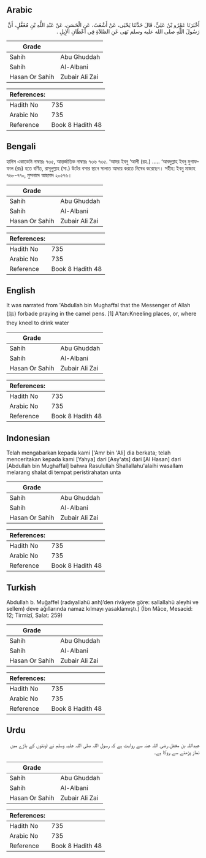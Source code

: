 ## Arabic

<div dir="rtl" lang="ar" style={{fontSize:'larger',backgroundColor:'#f8f9fa',padding:20}}>أَخْبَرَنَا عَمْرُو بْنُ عَلِيٍّ، قَالَ حَدَّثَنَا يَحْيَى، عَنْ أَشْعَثَ، عَنِ الْحَسَنِ، عَنْ عَبْدِ اللَّهِ بْنِ مُغَفَّلٍ، أَنَّ رَسُولَ اللَّهِ صلى الله عليه وسلم نَهَى عَنِ الصَّلاَةِ فِي أَعْطَانِ الإِبِلِ ‏.‏</div><div style={{backgroundColor:'#f8f9fa',padding:20, marginBottom: 10}}><table>
      <thead>
        <tr>
          <th>Grade</th>
          <th></th>
        </tr>
      </thead>
      <tbody>
<tr><td>Sahih</td><td>Abu Ghuddah</td></tr><tr><td>Sahih</td><td>Al-Albani</td></tr><tr><td>Hasan Or Sahih</td><td>Zubair Ali Zai</td></tr></tbody></table><table>
        <thead>
          <tr>
            <th>References:</th>
            <th></th>
          </tr>
        </thead>
        <tbody><tr><td>Hadith No</td><td>735</td></tr><tr><td>Arabic No</td><td>735</td></tr><tr><td>Reference</td><td>Book 8 Hadith 48</td></tr></tbody></table></div>

## Bengali

<div dir="ltr" lang="bn" style={{fontSize:'larger',backgroundColor:'#f8f9fa',padding:20}}>হাদিস একাডেমি নাম্বারঃ ৭৩৫, আন্তর্জাতিক নাম্বারঃ ৭৩৬ ৭৩৫. ‘আমর ইবনু ‘আলী (রহ.) ..... ‘আবদুল্লাহ ইবনু মুগাফফাল (রাঃ) হতে বর্ণিত, রাসূলুল্লাহ (সা.) উটের বসার স্থানে সালাত আদায় করতে নিষেধ করেছেন। সহীহ: ইবনু মাজাহ ৭৬৮-৭৭০, মুসনাদে আহমাদ ২০৫৭৬।</div><div style={{backgroundColor:'#f8f9fa',padding:20, marginBottom: 10}}><table>
      <thead>
        <tr>
          <th>Grade</th>
          <th></th>
        </tr>
      </thead>
      <tbody>
<tr><td>Sahih</td><td>Abu Ghuddah</td></tr><tr><td>Sahih</td><td>Al-Albani</td></tr><tr><td>Hasan Or Sahih</td><td>Zubair Ali Zai</td></tr></tbody></table><table>
        <thead>
          <tr>
            <th>References:</th>
            <th></th>
          </tr>
        </thead>
        <tbody><tr><td>Hadith No</td><td>735</td></tr><tr><td>Arabic No</td><td>735</td></tr><tr><td>Reference</td><td>Book 8 Hadith 48</td></tr></tbody></table></div>

## English

<div dir="ltr" lang="en" style={{fontSize:'larger',backgroundColor:'#f8f9fa',padding:20}}>It was narrated from 'Abdullah bin Mughaffal that the Messenger of Allah (ﷺ) forbade praying in the camel pens. [1] A'tan:Kneeling places, or, where they kneel to drink water</div><div style={{backgroundColor:'#f8f9fa',padding:20, marginBottom: 10}}><table>
      <thead>
        <tr>
          <th>Grade</th>
          <th></th>
        </tr>
      </thead>
      <tbody>
<tr><td>Sahih</td><td>Abu Ghuddah</td></tr><tr><td>Sahih</td><td>Al-Albani</td></tr><tr><td>Hasan Or Sahih</td><td>Zubair Ali Zai</td></tr></tbody></table><table>
        <thead>
          <tr>
            <th>References:</th>
            <th></th>
          </tr>
        </thead>
        <tbody><tr><td>Hadith No</td><td>735</td></tr><tr><td>Arabic No</td><td>735</td></tr><tr><td>Reference</td><td>Book 8 Hadith 48</td></tr></tbody></table></div>

## Indonesian

<div dir="ltr" lang="id" style={{fontSize:'larger',backgroundColor:'#f8f9fa',padding:20}}>Telah mengabarkan kepada kami ['Amr bin 'Ali] dia berkata; telah menceritakan kepada kami [Yahya] dari [Asy'ats] dari [Al Hasan] dari [Abdullah bin Mughaffal] bahwa Rasulullah Shallallahu'alaihi wasallam melarang shalat di tempat peristirahatan unta</div><div style={{backgroundColor:'#f8f9fa',padding:20, marginBottom: 10}}><table>
      <thead>
        <tr>
          <th>Grade</th>
          <th></th>
        </tr>
      </thead>
      <tbody>
<tr><td>Sahih</td><td>Abu Ghuddah</td></tr><tr><td>Sahih</td><td>Al-Albani</td></tr><tr><td>Hasan Or Sahih</td><td>Zubair Ali Zai</td></tr></tbody></table><table>
        <thead>
          <tr>
            <th>References:</th>
            <th></th>
          </tr>
        </thead>
        <tbody><tr><td>Hadith No</td><td>735</td></tr><tr><td>Arabic No</td><td>735</td></tr><tr><td>Reference</td><td>Book 8 Hadith 48</td></tr></tbody></table></div>

## Turkish

<div dir="ltr" lang="tr" style={{fontSize:'larger',backgroundColor:'#f8f9fa',padding:20}}>Abdullah b. Muğaffel (radıyallahü anh)’den rivâyete göre: sallallahü aleyhi ve sellem) deve ağıllarında namaz kılmayı yasaklamıştı.) (İbn Mâce, Mesacid: 12; Tirmizî, Salat: 259)</div><div style={{backgroundColor:'#f8f9fa',padding:20, marginBottom: 10}}><table>
      <thead>
        <tr>
          <th>Grade</th>
          <th></th>
        </tr>
      </thead>
      <tbody>
<tr><td>Sahih</td><td>Abu Ghuddah</td></tr><tr><td>Sahih</td><td>Al-Albani</td></tr><tr><td>Hasan Or Sahih</td><td>Zubair Ali Zai</td></tr></tbody></table><table>
        <thead>
          <tr>
            <th>References:</th>
            <th></th>
          </tr>
        </thead>
        <tbody><tr><td>Hadith No</td><td>735</td></tr><tr><td>Arabic No</td><td>735</td></tr><tr><td>Reference</td><td>Book 8 Hadith 48</td></tr></tbody></table></div>

## Urdu

<div dir="rtl" lang="ur" style={{fontSize:'larger',backgroundColor:'#f8f9fa',padding:20}}>عبداللہ بن مغفل رضی اللہ عنہ سے روایت ہے کہ رسول اللہ صلی اللہ علیہ وسلم نے اونٹوں کے باڑے میں نماز پڑھنے سے روکا ہے۔</div><div style={{backgroundColor:'#f8f9fa',padding:20, marginBottom: 10}}><table>
      <thead>
        <tr>
          <th>Grade</th>
          <th></th>
        </tr>
      </thead>
      <tbody>
<tr><td>Sahih</td><td>Abu Ghuddah</td></tr><tr><td>Sahih</td><td>Al-Albani</td></tr><tr><td>Hasan Or Sahih</td><td>Zubair Ali Zai</td></tr></tbody></table><table>
        <thead>
          <tr>
            <th>References:</th>
            <th></th>
          </tr>
        </thead>
        <tbody><tr><td>Hadith No</td><td>735</td></tr><tr><td>Arabic No</td><td>735</td></tr><tr><td>Reference</td><td>Book 8 Hadith 48</td></tr></tbody></table></div>